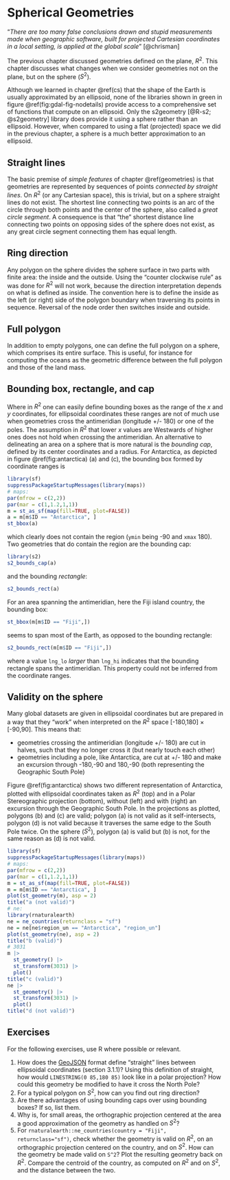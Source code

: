 # Spherical Geometries {#spherical}

"_There are too many false conclusions drawn and stupid measurements
made when geographic software, built for projected Cartesian
coordinates in a local setting, is applied at the global scale_"
[@chrisman]

The previous chapter discussed geometries defined on the plane,
$R^2$.  This chapter discusses what changes when we consider
geometries not on the plane, but on the sphere ($S^2$).

Although we learned in chapter \@ref(cs) that the shape of the Earth
is usually approximated by an ellipsoid, none of the libraries shown
in green in figure \@ref(fig:gdal-fig-nodetails) provide access
to a comprehensive set of functions that compute on an ellipsoid.
Only the s2geometry [@R-s2; @s2geometry] library does provide it
using a sphere rather than an ellipsoid.  However, when compared
to using a flat (projected) space we did in the previous chapter,
a sphere is a much better approximation to an ellipsoid.

## Straight lines

The basic premise of _simple features_ of chapter \@ref(geometries)
is that geometries are represented by sequences of points _connected
by straight lines_.  On $R^2$ (or any Cartesian space), this is
trivial, but on a sphere straight lines do not exist. The shortest
line connecting two points is an arc of the circle through both
points and the center of the sphere, also called a _great circle
segment_. A consequence is that "the" shortest distance line
connecting two points on opposing sides of the sphere does not exist,
as any great circle segment connecting them has equal length.

## Ring direction

Any polygon on the sphere divides the sphere surface in two parts
with finite area: the inside and the outside. Using the "counter
clockwise rule" as was done for $R^2$ will not work, because the
direction interpretation depends on what is defined as inside. The
convention here is to define the inside as the left (or right)
side of the polygon boundary when traversing its points in
sequence. Reversal of the node order then switches inside and
outside.

## Full polygon

In addition to empty polygons, one can define the
full polygon on a sphere, which comprises its entire surface. This is useful,
for instance for computing the oceans as the geometric difference
between the full polygon and those of the land mass.

## Bounding box, rectangle, and cap

Where in $R^2$ one can easily define bounding boxes as the range
of the $x$ and $y$ coordinates, for ellipsoidal coordinates these
ranges are not of much use when geometries cross the antimeridian
(longitude +/- 180) or one of the poles. The assumption in $R^2$
that lower $x$ values are Westwards of higher ones does not hold
when crossing the antimeridian. An alternative to delineating
an area on a sphere that is more natural is the _bounding cap_,
defined by its center coordinates and a radius. For Antarctica,
as depicted in figure \@ref(fig:antarctica) (a) and (c), the
bounding box formed by coordinate ranges is
```r
library(sf)
suppressPackageStartupMessages(library(maps))
# maps:
par(mfrow = c(2,2))
par(mar = c(1,1.2,1,1))
m = st_as_sf(map(fill=TRUE, plot=FALSE))
a = m[m$ID == "Antarctica", ]
st_bbox(a)
```
which clearly does not contain the region (`ymin` being -90 and `xmax` 180).
Two geometries that do contain the region are the bounding cap:
```r
library(s2)
s2_bounds_cap(a)
```
and the bounding _rectangle_:
```r
s2_bounds_rect(a)
```
For an area spanning the antimeridian, here the Fiji island country,
the bounding box:
```r
st_bbox(m[m$ID == "Fiji",])
```
seems to span most of the Earth, as opposed to the bounding rectangle:
```r
s2_bounds_rect(m[m$ID == "Fiji",])
```
where a value `lng_lo` _larger_ than `lng_hi` indicates that the
bounding rectangle spans the antimeridian. This property could not
be inferred from the coordinate ranges.

## Validity on the sphere

Many global datasets are given in ellipsoidal coordinates but are
prepared in a way that they "work" when interpreted on the $R^2$
space [-180,180] $\times$ [-90,90]. This means that:

* geometries crossing the antimeridian (longitude +/- 180) are cut in
halves, such that they no longer cross it (but nearly touch each other)
* geometries including a pole, like Antarctica, are cut at +/- 180 and
make an excursion through -180,-90 and 180,-90 (both representing the
Geographic South Pole)

Figure \@ref(fig:antarctica) shows two different representation of
Antarctica, plotted with ellipsoidal coordinates taken as $R^2$
(top) and in a Polar Stereographic projection (bottom), without
(left) and with (right) an excursion through the Geographic South
Pole. In the projections as plotted, polygons (b) and
(c) are valid; polygon (a) is not valid as it self-intersects,
polygon (d) is not valid because it traverses the same edge to the
South Pole twice.  On the sphere ($S^2$), polygon (a) is valid but
(b) is not, for the same reason as (d) is not valid.

```r
library(sf)
suppressPackageStartupMessages(library(maps))
# maps:
par(mfrow = c(2,2))
par(mar = c(1,1.2,1,1))
m = st_as_sf(map(fill=TRUE, plot=FALSE))
m = m[m$ID == "Antarctica", ]
plot(st_geometry(m), asp = 2)
title("a (not valid)")
# ne:
library(rnaturalearth)
ne = ne_countries(returnclass = "sf")
ne = ne[ne$region_un == "Antarctica", "region_un"]
plot(st_geometry(ne), asp = 2)
title("b (valid)")
# 3031
m |>
  st_geometry() |>
  st_transform(3031) |>
  plot()
title("c (valid)")
ne |>
  st_geometry() |>
  st_transform(3031) |>
  plot()
title("d (not valid)")
```

## Exercises

For the following exercises, use R where possible or relevant.

1. How does the [GeoJSON](https://tools.ietf.org/html/rfc7946) format define
   "straight" lines between ellipsoidal coordinates (section 3.1.1)?
   Using this definition of straight, how would `LINESTRING(0 85,180 85)` 
   look like in a polar projection? How could this geometry be modified to
   have it cross the North Pole?
2. For a typical polygon on $S^2$, how can you find out ring direction?
3. Are there advantages of using bounding caps over using bounding boxes? If so, list them.
4. Why is, for small areas, the orthographic projection centered
   at the area a good approximation of the geometry as handled on $S^2$?
5. For `rnaturalearth::ne_countries(country = "Fiji",
   returnclass="sf")`, check whether the geometry is valid on $R^2$,
   on an orthographic projection centered on the country, and on $S^2$.
   How can the geometry be made valid on `S^2`? Plot the resulting
   geometry back on $R^2$.  Compare the centroid of the country,
   as computed on $R^2$ and on $S^2$, and the distance between the two.
